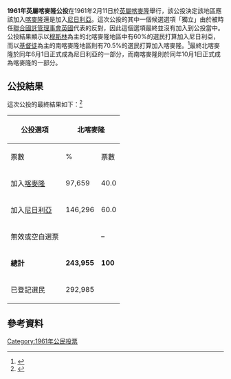 '''1961年英屬喀麥隆公投'''在1961年2月11日於[[英屬喀麥隆|英屬喀麥隆]]舉行，該公投決定該地區應該加入[[喀麥隆|喀麥隆]]還是加入[[尼日利亞|尼日利亞]]。這次公投的其中一個候選選項「獨立」由於被時任[[聯合國託管理事會|聯合國託管理事會]][[英國|英國]]代表的{{le|安德魯·科恩|Andrew Cohen (colonial governor)}}反對，因此這個選項最終並沒有加入到公投當中。公投結果顯示以[[穆斯林|穆斯林]]為主的北喀麥隆地區中有60%的選民打算加入尼日利亞，而以[[基督徒|基督徒]]為主的南喀麥隆地區則有70.5%的選民打算加入喀麥隆。<ref>{{cite book |author=Dieter Nohlen |coauthors=Michael Krennerich |editor=Bernard Thibaut |title=Elections in Africa: A data handbook |url=http://books.google.com.hk/books/about/Elections_in_Africa.html?id=9v1MnKYHSLoC&redir_esc=y |accessdate=2014年3月9日 |year=1999年7月22日 |publisher=牛津大學出版社 |language=en |isbn=0-19-829645-2 |pages=第177頁 |archive-date=2014年3月9日 |archive-url=https://web.archive.org/web/20140309125208/http://books.google.com.hk/books/about/Elections_in_Africa.html?id=9v1MnKYHSLoC&redir_esc=y |dead-url=no }}</ref>最終北喀麥隆於同年6月1日正式成為尼日利亞的一部分，而南喀麥隆則於同年10月1日正式成為喀麥隆的一部分。

==公投結果==
這次公投的最終結果如下：<ref>{{Cite web |url= http://africanelections.tripod.com/referenda.html#1961_British_Cameroons_Plebiscite |title= African Elections Database |accessdate= 2014年3月9日 |publisher= africanelections.tripod.com |language= en |archive-date= 2020年4月25日 |archive-url= https://web.archive.org/web/20200425080549/http://africanelections.tripod.com/referenda.html#1961_British_Cameroons_Plebiscite |dead-url= no }}</ref>
{| class=wikitable style=text-align:right
!rowspan=2|公投選項
!colspan=2|北喀麥隆
!colspan=2|南喀麥隆
|-
!票數
!%
!票數
!%
|-
|align=left|加入[[喀麥隆|喀麥隆]]||97,659||40.0||233,571||70.5
|-
|align=left|加入[[尼日利亞|尼日利亞]]||146,296||60.0||97,741||29.5
|-
|align=left|無效或空白選票|| ||–|| ||–
|-
|align=left|'''總計'''||'''243,955'''||'''100'''||'''331,312'''||'''100'''
|-
|align=left|已登記選民||292,985|| ||349,652||
|}

==參考資料==
{{reflist}}

{{喀麥隆選舉}}
{{尼日利亞選舉}}
[[Category:1961年公民投票|Category:1961年公民投票]]